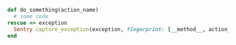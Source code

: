 ```ruby
def do_something(action_name)
  # some code
rescue => exception
  Sentry.capture_exception(exception, fingerprint: [__method__, action_name])
end
```
